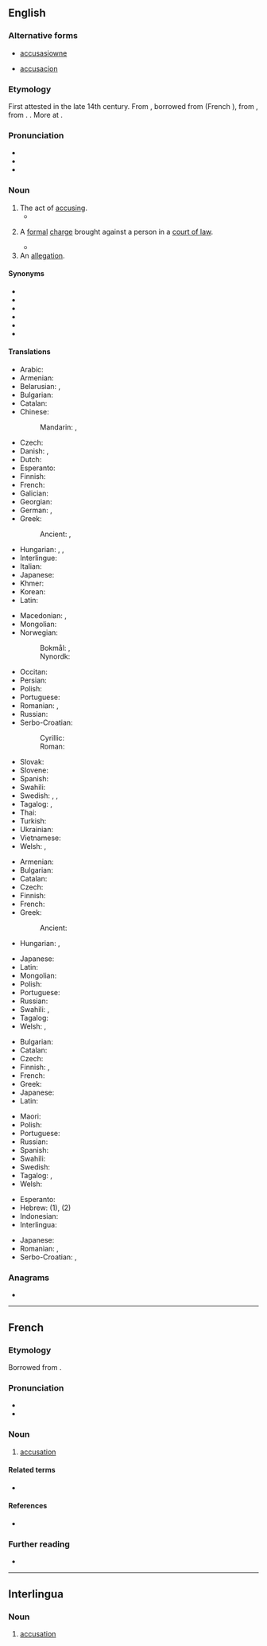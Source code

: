 ==English==

===Alternative forms===
* {{qualifier|obsolete}} [[accusasiowne]] {{qualifier|15th century}}
* {{qualifier|obsolete}} [[accusacion]] {{qualifier|15th century}}

===Etymology===
First attested in the late 14th century. From {{inh|en|enm|accusacion}}, borrowed from {{bor|en|fro|acusacion}} (French {{m|fr|accusation}}), from {{der|en|la|accūsātiō||accusation, indictment}}, from {{m|la|accūsō||blame, accuse}}. {{doublet|en|accusatio}}. More at {{m|en|accuse}}.

===Pronunciation===
* {{IPA|en|/ˌæk.jʊ.ˈzeɪ.ʃən/|/ˌæk.jə.ˈzeɪ.ʃən/}}
* {{audio|en|en-us-accusation.ogg|Audio (US)}}
* {{rhymes|en|eɪʃən}}

===Noun===
{{en-noun|~}}

# The act of [[accusing]].
#* {{quote-book|en|author=Shakespeare|title=Henry VIII, III-i|passage=We come not by the way of '''accusation''' / To taint that honour every good tongue blesses.}}
# {{lb|en|legal}} A [[formal]] [[charge]] brought against a person in a [[court of law]].
#* {{RQ:KJV|Matthew|27|37|passage=[They] set up over his head his '''accusation'''.}}
# An [[allegation]].

====Synonyms====
* {{l|en|allegation}}
* {{l|en|assertion}}
* {{l|en|censure}}
* {{l|en|charge}}
* {{l|en|crimination}}
* {{l|en|impeachment}}

====Translations====
{{trans-top|act of accusing or charging with a crime}}
* Arabic: {{t|ar|اِتِّهَام|m}}
* Armenian: {{t+|hy|մեղադրանք}}
* Belarusian: {{t|be|абвінава́чванне|n}}, {{t|be|абвінава́чанне|n}}
* Bulgarian: {{t+|bg|обвине́ние|n}}
* Catalan: {{t+|ca|acusació|f}}
* Chinese:
*: Mandarin: {{t+|cmn|控告|tr=kònggào|sc=Hani}}, {{t+|cmn|指控|tr=zhǐkòng|sc=Hani}}
* Czech: {{t+|cs|obvinění|n}}
* Danish: {{t+|da|anklage|c}}, {{t+|da|beskyldning}}
* Dutch: {{t+|nl|beschuldiging}}
* Esperanto: {{t|eo|akuzo}}
* Finnish: {{t+|fi|syyttäminen}}
* French: {{t+|fr|accusation|f}}
* Galician: {{t+|gl|acusación|f}}
* Georgian: {{t-needed|ka}}
* German: {{t+|de|Anklage|f}}, {{t+|de|Beschuldigung|f}}
* Greek: {{t+|el|κατηγορία|f}}
*: Ancient: {{t|grc|κατηγορία|f}}, {{t|grc|ἔγκλημα|n}}
* Hungarian: {{t+|hu|vád}}, {{t+|hu|vádemelés}}, {{t|hu|megvádolás}}
* Interlingue: {{t|ie|acusation}}
* Italian: {{t+|it|accusa|f}}
* Japanese: {{t+|ja|告発|tr=こくはつ, kokuhatsu|sc=Jpan}}
* Khmer: {{t-needed|km}}
* Korean: {{t+|ko|고발}}
* Latin: {{t|la|accūsātiō|f}}
{{trans-mid}}
* Macedonian: {{t|mk|обвинување|n}}, {{t|mk|оптужба|f}}
* Mongolian: {{t|mn|яллалт}}
* Norwegian:
*: Bokmål: {{t|nb|anklage|m|f}}, {{t|nb|beskyldning|m|f}}
*: Nynordk: {{t|nn|skulding|f}}
* Occitan: {{t+|oc|acusacion|f}}
* Persian: {{t+|fa|اتهام|tr=ettehâm}}
* Polish: {{t+|pl|oskarżenie|n}}
* Portuguese: {{t+|pt|acusação|f}}
* Romanian: {{t+|ro|acuzație|f}}, {{t+|ro|învinovățire|f}}
* Russian: {{t+|ru|обвине́ние|n}}
* Serbo-Croatian:
*: Cyrillic: {{t|sh|оптужба|f}}
*: Roman: {{t+|sh|optužba|f}}
* Slovak: {{t|sk|obvinenie|n}}
* Slovene: {{t|sl|obtožba|f}}
* Spanish: {{t+|es|acusación|f}}
* Swahili: {{t+|sw|madai}}
* Swedish: {{t+|sv|anklagelse|c}}, {{t+|sv|anklagan|c}}, {{t+|sv|beskyllning|c}}
* Tagalog: {{t+|tl|bintang}}, {{t+|tl|akusasyon}}
* Thai: {{t-needed|th}}
* Turkish: {{t+|tr|suçlama}}
* Ukrainian: {{t|uk|звинува́чення|n}}
* Vietnamese: {{t+|vi|buộc tội|alt=sự buộc tội}}
* Welsh: {{t+|cy|cyhuddo|m}}, {{t|cy|cyhuddiad|m}}
{{trans-bottom}}

{{trans-top|that of which one is accused}}
* Armenian: {{t+|hy|մեղադրանք}}
* Bulgarian: {{t+|bg|обвине́ние|n}}
* Catalan: {{t+|ca|acusació|f}}
* Czech: {{t+|cs|obvinění|n}}
* Finnish: {{t+|fi|syyte}}
* French: {{t+|fr|accusation|f}}
* Greek: {{t+|el|κατηγορία|f}}
*: Ancient: {{t|grc|κατηγορία|m}}
* Hungarian: {{t+|hu|vád}}, {{t+|hu|vádpont}}
{{trans-mid}}
* Japanese: {{t|ja|言いがかり|tr=iigakari}}
* Latin: {{t|la|accūsātiō|f}}
* Mongolian: {{t+|mn|зэмлэл}}
* Polish: {{t+|pl|oskarżenie|n}}
* Portuguese: {{t+|pt|acusação|f}}
* Russian: {{t+|ru|обвине́ние|n}}
* Swahili: {{t+|sw|madai}}, {{t|sw|mashitaka|c6}}
* Tagalog: {{t|tl|paratang}}
* Welsh: {{t|cy|cyhuddiad|m}}, {{t|cy|achwyniad|m}}
{{trans-bottom}}

{{trans-top|declaration of fault or blame against another}}
* Bulgarian: {{t+|bg|обвине́ние|n}}
* Catalan: {{t+|ca|acusació|f}}
* Czech: {{t+|cs|obvinění|n}}
* Finnish: {{t+|fi|syyte}}, {{t+|fi|syytös}}
* French: {{t+|fr|accusation|f}}
* Greek: {{t+|el|κατηγορία}}
* Japanese: {{t+|ja|告発|tr=こくはつ, kokuhatsu|sc=Jpan}}
* Latin: {{t|la|accūsātiō|f}}
{{trans-mid}}
* Maori: {{t|mi|kupu whakapae}}
* Polish: {{t+|pl|oskarżenie|n}}
* Portuguese: {{t+|pt|acusação|f}}
* Russian: {{t+|ru|обвине́ние|n}}
* Spanish: {{t+|es|acusación|f}}
* Swahili: {{t+|sw|madai}}
* Swedish: {{t+|sv|anklagelse|c}}
* Tagalog: {{t|tl|paratang}}, {{t+|tl|bintang}}
* Welsh: {{t|cy|cyhuddiad|m}}
{{trans-bottom}}

{{checktrans-top}}
* Esperanto: {{t-check|eo|akuzo}}
* Hebrew: {{t-check|he|האשמה|f|tr=haashama|sc=Hebr}} (1), {{t-check|he|אישום|m|tr=yshum|sc=Hebr}} (2)
* Indonesian: {{t+check|id|tuduh|alt=tuduhan}} {{attention|id|2=was "[[tuduh]]an" - assumed inflected form or vocalised spelling; please verify if linking is acceptable. see [[User:Kephir/gadgets/xte#Translation_fixing]]}}
* Interlingua: {{t-check|ia|accusation}}
{{trans-mid}}
* Japanese: {{t+check|ja|容疑|tr=ようぎ, yōgi}}
* Romanian: {{t+check|ro|acuzație|f}}, {{t+check|ro|învinuire|f}}
* Serbo-Croatian: {{t+check|sh|tužba}}, {{t+check|sh|žalba}}
{{trans-bottom}}

===Anagrams===
* {{anagrams|en|a=aaccinostu|anacoustic}}

----

==French==

===Etymology===
Borrowed from {{bor|fr|la|accūsātiō|accūsātiō, accūsātiōnem}}.

===Pronunciation===
* {{fr-IPA}}
* {{audio|fr|Fr-accusation.ogg|audio}}

===Noun===
{{fr-noun|f}}

# [[#English|accusation]]

====Related terms====
* {{l|fr|accuser}}

====References====
* {{R:DAF8}}

===Further reading===
* {{R:TLFi}}

----

==Interlingua==

===Noun===
{{ia-noun|es}}

# [[#English|accusation]]